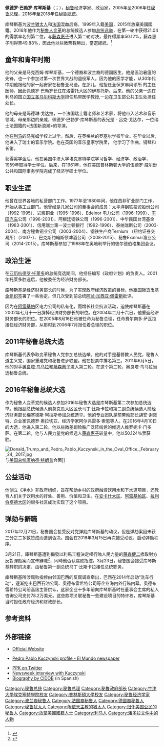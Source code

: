 {{noteTA
|1=zh-hans:库琴斯基;zh-hant:庫琴斯基;zh-tw:庫辛斯基;
|2=zh-hans:阿劳斯;zh-hant:阿勞斯;zh-tw:阿菈歐絲;
|3=zh-hans:比斯卡拉;zh-hant:比斯卡拉;zh-tw:畢斯卡拉;
}}
{{Infobox officeholder
|name           = 佩德羅·巴勃羅·庫琴斯基
|image          = Pedro Pablo Kuczynski 2016 (cropped).jpg
|office         = {{PER}}[[秘鲁總統|總統]]
|primeminister  = [[費爾南多·薩瓦拉|費爾南多·薩瓦拉]]<br>[[梅塞德絲·阿勞斯|梅塞德絲·阿勞斯]]
|term_start     = 2016年7月28日
|term_end       = 2018年3月23日
|predecessor    = [[奧良塔·烏馬拉|奧良塔·烏馬拉]]
|successor      = [[马丁·比斯卡拉|马丁·比斯卡拉]]
|office1        = {{PER}}[[秘鲁总理|总理]]
|president1     = [[亞歷杭德羅·托萊多|亞歷杭德羅·托萊多]]
|term_start1    = 2005年8月16日
|term_end1      = 2006年7月27日
|predecessor1   = [[卡洛斯·費雷羅·科斯塔|卡洛斯·費雷羅·科斯塔]]
|successor1     = [[豪爾赫·德爾卡斯蒂略|豪爾赫·德爾卡斯蒂略]]
|office2        = 经济与财政部部长
|primeminister2 = [[卡洛斯·費雷羅·科斯塔|卡洛斯·費雷羅·科斯塔]]
|term_start2    = 2004年2月16日
|term_end2      = 2005年8月16日
|predecessor2   = Jaime Quijandría
|successor2     = [[費爾南多·薩瓦拉|費爾南多·薩瓦拉]]
|primeminister3 = [[羅伯托·達尼諾·薩帕塔|羅伯托·達尼諾·薩帕塔]]
|term_start3    = 2001年7月28日
|term_end3      = 2002年7月11日
|predecessor3   = [[Javier_Silva_Ruete|Javier Silva Ruete]]
|successor3     = [[Javier_Silva_Ruete|Javier Silva Ruete]]
|office4        = 能源与矿产部部长
|primeminister4 = [[曼努埃爾·烏略亞·埃利亞斯|曼努埃爾·烏略亞·埃利亞斯]]
|term_start4    = 1980年7月28日
|term_end4      = 1982年8月3日
|predecessor4   = René Balarezo
|successor4     = Fernando Montero
|birth_name     = Pedro Pablo Kuczynski Godard
|birth_date     = {{birth date and age|1938|10|3|df=y}}
|birth_place    = {{PER}}[[利马|利马]]
|death_date     = 
|death_place    = 
|nationality    = {{PER}}<br>{{USA}}(1999年－2015年)
|party          = [[独立人士|独立人士]] {{small|（2014年以前）}}<br>[[争取变革秘鲁人|争取变革秘鲁人]] {{small|（2014年至今）}}
|otherparty     = [[争取大变革联盟|争取大变革联盟]] {{small|（2010年–2013年）}}
|spouse         = Jane Casey {{small|（离婚）}}<br>Nancy Lange
|children       = Carolina<br>[[Alex_Kuczynski|Alex]]<br>John<br>Suzanne
|alma_mater     = [[牛津大學埃克塞特學院|牛津大學埃克塞特學院]]政治哲学与经济专业<br>[[普林斯頓大學|普林斯頓大學]]公共与国际事务学院
|website        = {{url|ppk.pe|Official website}}
}}
'''佩德罗·巴勃罗·库琴斯基'''（{{lang-es|Pedro Pablo Kuczynski}}；{{bd|1938年|10月3日|}}），[[秘鲁|秘鲁]]经济学家、政治家，2005年至2006年任[[秘鲁总理|秘鲁总理]]，2016年至2018年任[[秘魯總統列表|秘魯總統]]。

库琴斯基为[[波兰猶太人|波兰猶太人]]和[[法国|法国]]混血后裔，1999年入籍[[美国|美国]]，2015年放棄美國國籍。2016年他作为[[秘鲁人变革|秘鲁人变革]]的总统候选人参加[[2016年秘鲁大选|总统选举]]，在第一轮中获得21.04的得票率名列第二位，与[[藤森惠子|藤森惠子]]进入第二轮对决，最終得票率50.12%，藤森惠子則得票49.88%，因此他以些微票數勝出，當選總統。<ref>{{cite news|url=http://perureports.com/2016-elections-peru/|title=2016 presidential elections|publisher=Peru Reports|accessdate=23 May 2016|archive-date=2020-12-13|archive-url=https://web.archive.org/web/20201213191955/https://perureports.com/2016-elections-peru/|dead-url=no}}</ref>

== 童年和青年时期 ==
他的父亲是马克西姆·库琴斯基，一个德裔和波兰裔的德国医生，他是医治暑瘟的先锋，也一个参加过第一次世界大战的退役军人。因为他的医学才能，从30年代中期他跟他的家一起安家在秘鲁亚马逊。在那儿，他担任圣保罗麻风诊所 的主任医师，因此佩德罗·巴勃罗长住在洛雷托大区的伊基托斯。后来，他的父亲一边在利马的国立[[国立圣马尔科斯大学|国立圣马尔科斯大学]]担任热带医学教授,一边在卫生部公共卫生处担任处长。

他的母亲是玛德琳·戈达拉，一个法国瑞士籍老师和艺术家，将他带入艺术和音乐领域。母亲那边的亲戚，佩德罗·巴勃罗·库琴斯基的表兄是 - 吕克·戈达尔，一位瑞士法国籍的«法国新浪潮»的导演。

他在[[利马|利马]]的马克姆学校上过学。然后，在英格兰的罗塞尔学校毕业。在毕业以后，他进入了瑞士的音乐学院。也在英国的音乐皇家学院里， 他学习了作曲，钢琴和长笛。

获得奖学金后，他在英国牛津大学埃克塞特学院学习哲学、经济学、政治学，1959年取得学士学位。后来，在1961年，他在美国普林斯顿大学的伍德罗·威尔逊公共和国际事务学院完成了经济学硕士学位。

== 职业生涯 ==
他曾在世界各地的私营部门工作。1977年至1980年间，他在西非矿业部门工作，开始从事工业部门。他曾经是几家公司的董事会的成员：太平洋钢铁投资股份公司（1992-1995）、岩浆铜业（1995-1996）、Edelnor 电力公司（1996-1999）、[[丰田汽车|丰田汽车]]公司（1996-2001）、阿根廷钢铁公司（1996-2001）、中华民国台湾基金（1983-2001）、信用瑞士第一波士顿银行（1992-1996）、泰纳瑞斯公司（2003-2004）、南方秘鲁铜业公司（2003-2004）、钢铁生产商Ternium （纽约证券交易所）（2007-）、巴克斯约翰斯顿啤酒公司（2008-2015）、秘鲁Exalmar渔业公司（2014-2015）。库琴斯基参加了1988年在奥地利举行的彼尔德伯格集团会议。

== 政治生涯 ==
在[[亚历杭德罗·托莱多|亚历杭德罗·托莱多]]的总统竞选期间，他担任编写《政府计划》的负责人。2001年托莱多胜选后，他被委任为经济财务部长。

库琴斯基是经济财务部长的时候，为了实现政府经济政策的目标，他跟[[国际货币基金组织|国际货币基金组织]]签署了一些协定。但几次受到前总统[[阿兰·加西亚·佩雷斯|阿兰·加西亚·佩雷斯]]批评。

因为在[[阿雷基帕|阿雷基帕]]区电力公司的私有化，而增长社会抗议活动，迫使库琴斯基在2002年七月十一日辞掉经济财务部长的职位。在2004年二月十六日，他重返经济财务部长的职位。在2005年8月16日他被任命为秘鲁总理，任命费尔南多·萨瓦拉接任经济财务部，从那时到2006年7月担任着总理的职位。

== 2011年秘鲁总统大选 ==
库琴斯基代表争取变革秘鲁人党参加总统选举。他的对手是基督教人民党，秘鲁人道主义党，国家重建党和秘鲁进步联盟。他在投票中排名第三。2011年6月5日，他的对手[[奥良塔·乌马拉|奥良塔·乌马拉]]和[[藤森惠子|藤森惠子]]进入第二轮。在这个第二轮，奥良塔·乌马拉当选秘鲁总统。

== 2016年秘鲁总统大选 ==
作为秘鲁人变革党的候选人参加2016年秘鲁大选是库琴斯基第二次参加总统选举。他跟副总统候选人前莫克瓜大区区长马丁·比斯卡拉和第二副总统候选人前经济财务部长梅塞德斯·阿拉斯参加总统选举。他的专业团队是前劳动部长胡安·谢泼特、企业家佩德罗·奥拉切亚、经济学家阿尔弗雷多·索恩等人。在2016年4月10日的大选，他进入第二轮，他以些微差距险胜广泛阵线党的候选人维罗妮卡·门多萨。在第二轮，他与人民力量党的候选人[[藤森惠子|藤森惠子]]较量中，他以50.124％票获胜。

[[File:Donald_Trump_and_Pedro_Pablo_Kuczynski_in_the_Oval_Office,_February_24,_2017.jpg|thumb]]与[[美国总统列表|美国总统]][[唐納·川普|唐纳德·特朗普]]会面]] 

== 公益活动 ==
他创立《净水》非政府组织，旨在帮助乡村的政府融资饮用水和下水道项目，还教育人们关于饮用水的好处、善用、价值和卫生。在[[安卡什大区|安卡什大区]]、[[阿雷基帕区|阿雷基帕区]]、[[拉利伯塔德大区|拉利伯塔德大区]]的很多社区成功实现了这个项目。

== 弹劾与辭職 ==
2017年12月21日，秘鲁国会接受反对党弹劾库琴斯基的动议，但是弹劾案因未获三分之二多数赞成而遭到否决。国会在2018年3月15日再次接受动议，启动弹劾程序。

3月21日，庫琴斯基遭到揭發以利馬工程決定權行賄人民力量的[[藤森健二|藤森健二]]換取對方反對彈劾案而宣佈辭職<ref>{{cite news|url=http://larepublica.pe/politica/1214846-ppk-presento-su-renuncia-a-la-presidencia-del-peru-tras-keikovideos?utm_source=on9.si&utm_medium=gaus.ee&utm_campaign=on9.si%2F1C3k5&utm_content=link_click|title=PPK presentó su renuncia a la presidencia del Perú tras 'keikovideos'|publisher=La República|date=2018-03-21|accessdate=2018-03-21|language=es|archive-date=2018-03-22|archive-url=https://web.archive.org/web/20180322081921/http://larepublica.pe/politica/1214846-ppk-presento-su-renuncia-a-la-presidencia-del-peru-tras-keikovideos?utm_source=on9.si&utm_medium=gaus.ee&utm_campaign=on9.si%2F1C3k5&utm_content=link_click|dead-url=no}}</ref>，同時他否认腐败指控。3月23日，秘鲁国会接受库琴斯基辞职的决定，由秘鲁第一副总统马丁·比斯卡拉接任总统职务。

库琴斯基所涉腐败指控由邻国巴西的反腐调查牵出，巴西在2014年启动“洗车行动”，逐渐挖出巴西石油公司、奥德布雷希特公司等企业海内外行贿内幕。奥德布雷希特公司前高级主管供认，这家企业十多年前向库琴斯基时任董事会主席的私人咨询公司支付78.2万美元。这些款项关联秘鲁一些建设项目的特许权，库琴斯基当时担任政府经济和财政部长。

== 参考资料 ==
{{reflist}}

==外部链接==
{{Commons category|Pedro Pablo Kuczynski}}
* {{es icon}} [http://www.ppk.pe Official Website]{{Wayback|url=http://www.ppk.pe/ |date=20110424015318 }}
* {{es icon}} [http://www.elmundo.es/america/tags/c5/pedro-pablo-kuczynski.html Pedro Pablo Kuczynski profile - El Mundo newspaper] {{Wayback|url=http://www.elmundo.es/america/tags/c5/pedro-pablo-kuczynski.html |date=20160617071535 }}
* [https://twitter.com/ppkamigo PPK on Twitter] {{Wayback|url=https://twitter.com/ppkamigo |date=20160326225640 }}
* [http://www.newsweek.com/id/48586 Newsweek interview with Kuczynski]
* [http://www.cidob.org/biografias_lideres_politicos/america_del_sur/peru/pedro_pablo_kuczynski_godard Biography by CIDOB] {{Wayback|url=http://www.cidob.org/biografias_lideres_politicos/america_del_sur/peru/pedro_pablo_kuczynski_godard |date=20160611132907 }} (in Spanish)

{{start box}}
{{succession box|[[奥良塔·乌马拉|奥良塔·乌马拉]]|[[马丁·比斯卡拉|马丁·比斯卡拉]]|[[秘鲁总统|秘鲁总统]]|2016年-2018年}}
{{succession box|[[卡洛斯·费雷罗|卡洛斯·费雷罗]]|[[豪尔赫·德尔卡斯蒂略|豪尔赫·德尔卡斯蒂略]]|[[秘鲁总理|秘鲁总理]]|2005年-2006年}}
{{end box}}

{{秘鲁总统}}
{{Authority control}}

{{DEFAULTSORT:Kuczynski, Pedro Pablo}}
[[Category:秘鲁总统|Category:秘鲁总统]]
[[Category:秘鲁总理|Category:秘鲁总理]]
[[Category:秘鲁政府部长|Category:秘鲁政府部长]]
[[Category:牛津大學埃克塞特學院校友|Category:牛津大學埃克塞特學院校友]]
[[Category:普林斯頓大學校友|Category:普林斯頓大學校友]]
[[Category:秘鲁经济学家|Category:秘鲁经济学家]]
[[Category:波兰裔秘鲁人|Category:波兰裔秘鲁人]]
[[Category:法国裔秘鲁人|Category:法国裔秘鲁人]]
[[Category:德國裔秘魯人|Category:德國裔秘魯人]]
[[Category:秘鲁犹太人|Category:秘鲁犹太人]]
[[Category:皈依天主教的猶太人|Category:皈依天主教的猶太人]]
[[Category:归化美国公民的秘鲁人|Category:归化美国公民的秘鲁人]]
[[Category:放棄美國國籍人士|Category:放棄美國國籍人士]]
[[Category:利马人|Category:利马人]]
[[Category:潘多拉文件中的人物|Category:潘多拉文件中的人物]]